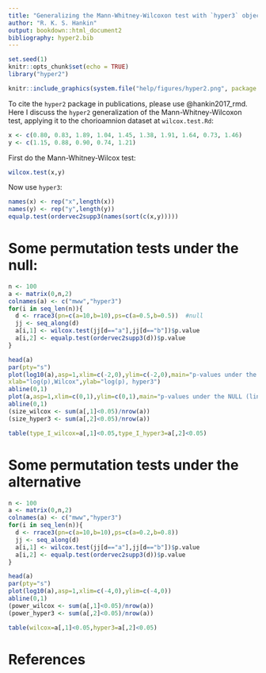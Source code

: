 ```yaml
---
title: "Generalizing the Mann-Whitney-Wilcoxon test with `hyper3` objects"
author: "R. K. S. Hankin"
output: bookdown::html_document2
bibliography: hyper2.bib
---
```


```r
set.seed(1)
knitr::opts_chunk$set(echo = TRUE)
library("hyper2")
```

```r
knitr::include_graphics(system.file("help/figures/hyper2.png", package = "hyper2"))
```

To cite the `hyper2` package in publications, please use @hankin2017_rmd.
Here I discuss the `hyper2` generalization of the
Mann-Whitney-Wilcoxon test, applying it to the chorioamnion dataset at
`wilcox.test.Rd`:

```r
x <- c(0.80, 0.83, 1.89, 1.04, 1.45, 1.38, 1.91, 1.64, 0.73, 1.46)
y <- c(1.15, 0.88, 0.90, 0.74, 1.21)
```

First do the Mann-Whitney-Wilcox test:

```r
wilcox.test(x,y)
```

Now use `hyper3`:


```r
names(x) <- rep("x",length(x))
names(y) <- rep("y",length(y))
equalp.test(ordervec2supp3(names(sort(c(x,y)))))
```

#  Some permutation tests under the null:


```r
n <- 100
a <- matrix(0,n,2)
colnames(a) <- c("mww","hyper3")
for(i in seq_len(n)){
  d <- rrace3(pn=c(a=10,b=10),ps=c(a=0.5,b=0.5))  #null 
  jj <- seq_along(d)
  a[i,1] <- wilcox.test(jj[d=="a"],jj[d=="b"])$p.value
  a[i,2] <- equalp.test(ordervec2supp3(d))$p.value
}
```

```r
head(a)
par(pty="s")
plot(log10(a),asp=1,xlim=c(-2,0),ylim=c(-2,0),main="p-values under the NULL (log scale)",
xlab="log(p),Wilcox",ylab="log(p), hyper3")
abline(0,1)
plot(a,asp=1,xlim=c(0,1),ylim=c(0,1),main="p-values under the NULL (linear scale)",xlab="p,Wilcox",ylab="p,hyper3")
abline(0,1)
(size_wilcox <- sum(a[,1]<0.05)/nrow(a))
(size_hyper3 <- sum(a[,2]<0.05)/nrow(a))

table(type_I_wilcox=a[,1]<0.05,type_I_hyper3=a[,2]<0.05)
```


# Some permutation tests under the alternative


```r
n <- 100
a <- matrix(0,n,2)
colnames(a) <- c("mww","hyper3")
for(i in seq_len(n)){
  d <- rrace3(pn=c(a=10,b=10),ps=c(a=0.2,b=0.8))
  jj <- seq_along(d)
  a[i,1] <- wilcox.test(jj[d=="a"],jj[d=="b"])$p.value
  a[i,2] <- equalp.test(ordervec2supp3(d))$p.value
}
```

```r
head(a)
par(pty="s")
plot(log10(a),asp=1,xlim=c(-4,0),ylim=c(-4,0))
abline(0,1)
(power_wilcox <- sum(a[,1]<0.05)/nrow(a))
(power_hyper3 <- sum(a[,2]<0.05)/nrow(a))

table(wilcox=a[,1]<0.05,hyper3=a[,2]<0.05)
```

# References
